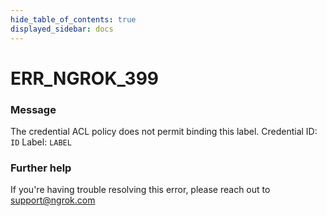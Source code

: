 ```yaml
---
hide_table_of_contents: true
displayed_sidebar: docs
---
```



# ERR_NGROK_399

### Message

The credential ACL policy does not permit binding this label.
Credential ID: `ID`
Label: `LABEL`

### Further help

If you're having trouble resolving this error, please reach out to [support@ngrok.com](mailto:support@ngrok.com?subject=Help%20with%20ERR_NGROK_399)

<ErrorDetails error="err_ngrok_399" />
